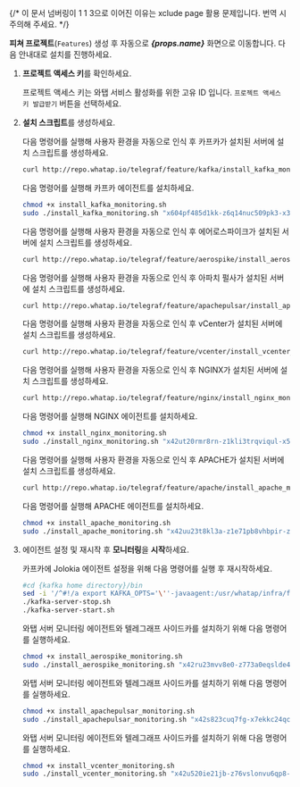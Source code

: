 {/* 이 문서 넘버링이 1 1 3으로 이어진 이유는 xclude page 활용 문제입니다. 번역 시 주의해 주세요. */}

**피쳐 프로젝트**(<code class='Features'>Features</code>) 생성 후 자동으로 ***{props.name}*** 화면으로 이동합니다. 다음 안내대로 설치를 진행하세요. 

1. **프로젝트 액세스 키**를 확인하세요. 

    프로젝트 액세스 키는 와탭 서비스 활성화를 위한 고유 ID 입니다. <code class='my'>프로젝트 액세스 키 발급받기</code> 버튼을 선택하세요. 

1. **설치 스크립트**를 생성하세요. 

    <InDoc pages="kafka-introduction">

    다음 명령어를 실행해 사용자 환경을 자동으로 인식 후 카프카가 설치된 서버에 설치 스크립트를 생성하세요. 

    ```bash
    curl http://repo.whatap.io/telegraf/feature/kafka/install_kafka_monitoring.sh -o install_kafka_monitoring.sh
    ```

    다음 명령어를 실행해 카프카 에이전트를 설치하세요.
    
    ```bash
    chmod +x install_kafka_monitoring.sh
    sudo ./install_kafka_monitoring.sh "x604pf485d1kk-z6q14nuc509pk3-x39moealrfodum" "13.124.11.223/13.209.172.35"
    ```
    </InDoc>

    <InDoc pages="aerospike-introduction">

    다음 명령어를 실행해 사용자 환경을 자동으로 인식 후 에어로스파이크가 설치된 서버에 설치 스크립트를 생성하세요. 

    ```bash
    curl http://repo.whatap.io/telegraf/feature/aerospike/install_aerospike_monitoring.sh -o install_aerospike_monitoring.sh
    ```

    </InDoc>

    <InDoc pages="apache-pulsar-introduction">
    
    다음 명령어를 실행해 사용자 환경을 자동으로 인식 후 아파치 펄사가 설치된 서버에 설치 스크립트를 생성하세요. 

    ```bash
    curl http://repo.whatap.io/telegraf/feature/apachepulsar/install_apachepulsar_monitoring.sh -o install_apachepulsar_monitoring.sh
    ```

    </InDoc>

    <InDoc pages="vcenter-introduction">

    다음 명령어를 실행해 사용자 환경을 자동으로 인식 후 vCenter가 설치된 서버에 설치 스크립트를 생성하세요. 

    ```bash
    curl http://repo.whatap.io/telegraf/feature/vcenter/install_vcenter_monitoring.sh -o install_vcenter_monitoring.sh
    ```

    </InDoc>

    <InDoc pages="nginx-introduction">

    다음 명령어를 실행해 사용자 환경을 자동으로 인식 후 NGINX가 설치된 서버에 설치 스크립트를 생성하세요.

    ```bash 
    curl http://repo.whatap.io/telegraf/feature/nginx/install_nginx_monitoring.sh -o install_nginx_monitoring.sh
    ```

    다음 명령어를 실행해 NGINX 에이전트를 설치하세요.

    ```bash
    chmod +x install_nginx_monitoring.sh
    sudo ./install_nginx_monitoring.sh "x42ut20rmr8rn-z1kli3trqviqul-x5cm4quee6cdmj" "15.165.146.117"
    ```

    </InDoc>

    <InDoc pages="apache-introduction">

    다음 명령어를 실행해 사용자 환경을 자동으로 인식 후 APACHE가 설치된 서버에 설치 스크립트를 생성하세요.

    ```bash 
    curl http://repo.whatap.io/telegraf/feature/apache/install_apache_monitoring.sh -o install_apache_monitoring.sh
    ```

    다음 명령어를 실행해 APACHE 에이전트를 설치하세요.

    ```bash
    chmod +x install_apache_monitoring.sh
    sudo ./install_apache_monitoring.sh "x42uu23t8kl3a-z1e71pb8vhbpir-z62lcfeuerbcp2" "15.165.146.117"
    ```

    </InDoc>

<Xclude pages="nginx-introduction,apache-introduction">

3. 에이전트 설정 및 재시작 후 **모니터링**을 **시작**하세요.  

    <InDoc pages="kafka-introduction">

    카프카에 Jolokia 에이전트 설정을 위해 다음 명령어를 실행 후 재시작하세요.

    ```bash 
    #cd {kafka home directory}/bin
    sed -i '/^#!/a export KAFKA_OPTS='\''-javaagent:/usr/whatap/infra/feature/jolokia-agent-jvm-2.0.1-javaagent.jar=port=8778,host=127.0.0.1'\''' kafka-server-start.sh
    ./kafka-server-stop.sh
    ./kafka-server-start.sh
    ```
    </InDoc>


    <InDoc pages="aerospike-introduction">

    와탭 서버 모니터링 에이전트와 텔레그래프 사이드카를 설치하기 위해 다음 명령어를 실행하세요.

    ```bash 
    chmod +x install_aerospike_monitoring.sh
    sudo ./install_aerospike_monitoring.sh "x42ru23mvv8e0-z773a0eqslde4u-z32imrtin4l23j" "15.165.146.117"
    ```
    
    </InDoc>

    <InDoc pages="apache-pulsar-introduction">

    와탭 서버 모니터링 에이전트와 텔레그래프 사이드카를 설치하기 위해 다음 명령어를 실행하세요.

    ```bash 
    chmod +x install_apachepulsar_monitoring.sh
    sudo ./install_apachepulsar_monitoring.sh "x42s823cuq7fg-x7ekkc24qctvr1-z51hfam8avhtls" "15.165.146.117"
    ```
    
    </InDoc>

    <InDoc pages="vcenter-introduction">

    와탭 서버 모니터링 에이전트와 텔레그래프 사이드카를 설치하기 위해 다음 명령어를 실행하세요.

    ```bash 
    chmod +x install_vcenter_monitoring.sh
    sudo ./install_vcenter_monitoring.sh "x42u520ie21jb-z76vslonvu6qp8-x7dv18dj7fknuq" "15.165.146.117"
    ```
    
    </InDoc>

</Xclude>